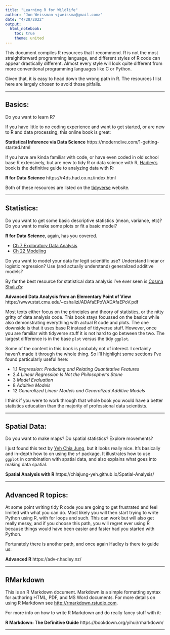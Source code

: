 ```yaml
---
title: "Learning R for Wildlife"
author: "Jon Weissman <jweissma@gmail.com>"
date: "4/28/2022"
output: 
  html_notebook:
    toc: true
    theme: united
---
```


This document compiles R resources that I recommend. R is not the most
straightforward programming language, and different styles of R code can appear
drastically different. Almost every style will look quite different from more 
conventional programming languages like C or Python. 

Given that, it is easy to head down the wrong path in R. The resources I list 
here are largely chosen to avoid those pitfalls. 

_________________

## Basics:

Do you want to learn R?

If you have little to no coding experience and want to get started, or are 
new to R and data processing, this online book is great:

__Statistical Inference via Data Science__
https://moderndive.com/1-getting-started.html

If you have are kinda familiar with code, or have even coded in old school 
base R extensively, but are new to tidy R or data science with R, 
[Hadley's](https://github.com/hadley) book is the definitive 
guide to analyzing data with R: 

__R for Data Science__
https://r4ds.had.co.nz/index.html


Both of these resources are listed on the 
[tidyverse](https://www.tidyverse.org/learn/) website.

_________________

## Statistics:

Do you want to get some basic descriptive statistics (mean, variance, etc)?
Do you want to make some plots or fit a basic model?

__R for Data Science__, again, has you covered.

- [Ch 7  Exploratory Data Analysis](https://r4ds.had.co.nz/exploratory-data-analysis.html)
- [Ch 22 Modeling](https://r4ds.had.co.nz/model-intro.html)

Do you want to model your data for legit scientific use? 
Understand linear or logistic regression?
Use (and actually understand) generalized additive models? 

By far the best resource for statistical data analysis I've ever seen is 
[Cosma Shalizi's](http://bactra.org/): 

__Advanced Data Analysis from an Elementary Point of View__
https://www.stat.cmu.edu/~cshalizi/ADAfaEPoV/ADAfaEPoV.pdf 

Most texts either focus on the principles and theory of statistics, or the 
nitty gritty of data analysis code. This book stays focussed on the basics 
while also demonstrating everything with actual R code and plots. The one 
downside is that it uses base R instead of tidyverse stuff. However, once you
are familiar with tidyverse stuff it is not hard to go between the two. The 
largest difference is in the base `plot` versus the tidy `ggplot`.

Some of the content in this book is probably not of interest. I certainly
haven't made it through the whole thing. 
So I'll highlight some sections I've found particularly useful here: 

- 1.1   _Regression: Predicting and Relating Quantitative Features_
- 2.4   _Linear Regression Is Not the Philosopher’s Stone_
- 3     _Model Evaluation_
- 8     _Additive Models_
- 12    _Generalized Linear Models and Generalized Additive Models_
  
I think if you were to work through that whole book you would have a better 
statistics education than the majority of professional data scientists.
  
_________________

## Spatial Data: 

Do you want to make maps? Do spatial statistics? Explore movements?

I just found this text by [Yeh Chia Jung](https://github.com/chiajung-yeh), 
but it looks really nice. 
It's basically and in-depth how to on using the `sf` package. 
It illustrates how to use `ggplot` in combination with spatial data, and also 
explains what goes into making data spatial. 

__Spatial Analysis with R__
https://chiajung-yeh.github.io/Spatial-Analysis/

_________________  
  
## Advanced R topics:
  
At some point writing tidy R code you are going to get frustrated and feel
limited with what you can do. Most likely you will then start trying to write
Python using R, with for loops and such. This can work but will also get
really messy, and if you choose this path, you will regret ever using R 
because things would have been easier and faster had you started with Python. 

Fortunately there is another path, and once again Hadley is there to guide us:

__Advanced R__
https://adv-r.hadley.nz/

_________________

## RMarkdown

This is an R Markdown document. Markdown is a simple formatting syntax for authoring HTML, PDF, and MS Word documents. For more details on using R Markdown see <http://rmarkdown.rstudio.com>.
  
For more info on how to write R Markdown and do really fancy stuff with it:

__R Markdown: The Definitive Guide__
https://bookdown.org/yihui/rmarkdown/
  
_________________

